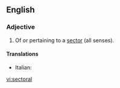 ==English==

===Adjective===
{{en-adj}}

# Of or pertaining to a [[sector]] (all senses).

====Translations====
{{top}}
* Italian: {{t+|it|settoriale}}
{{mid}}

{{bottom}}

{{anagrams:en/acelorst}}
[[vi:sectoral]]